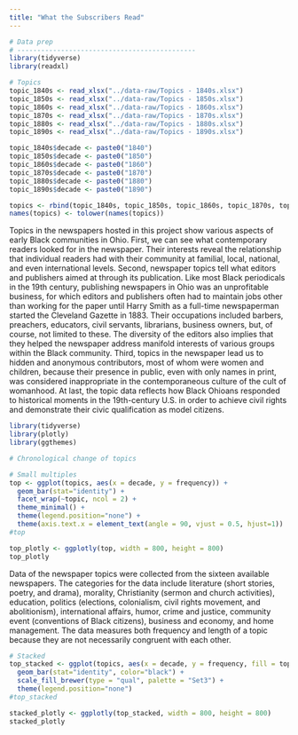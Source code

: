 ```yaml
---
title: "What the Subscribers Read"
---
```


```r
# Data prep
# ---------------------------------------------
library(tidyverse)
library(readxl)

# Topics
topic_1840s <- read_xlsx("../data-raw/Topics - 1840s.xlsx")
topic_1850s <- read_xlsx("../data-raw/Topics - 1850s.xlsx")
topic_1860s <- read_xlsx("../data-raw/Topics - 1860s.xlsx")
topic_1870s <- read_xlsx("../data-raw/Topics - 1870s.xlsx")
topic_1880s <- read_xlsx("../data-raw/Topics - 1880s.xlsx")
topic_1890s <- read_xlsx("../data-raw/Topics - 1890s.xlsx")

topic_1840s$decade <- paste0("1840")
topic_1850s$decade <- paste0("1850")
topic_1860s$decade <- paste0("1860")
topic_1870s$decade <- paste0("1870")
topic_1880s$decade <- paste0("1880")
topic_1890s$decade <- paste0("1890")

topics <- rbind(topic_1840s, topic_1850s, topic_1860s, topic_1870s, topic_1880s, topic_1890s)
names(topics) <- tolower(names(topics))
```

Topics in the newspapers hosted in this project show various aspects of early Black communities in Ohio. First, we can see what contemporary readers looked for in the newspaper. Their interests reveal the relationship that individual readers had with their community at familial, local, national, and even international levels. Second, newspaper topics tell what editors and publishers aimed at through its publication. Like most Black periodicals in the 19th century, publishing newspapers in Ohio was an unprofitable business, for which editors and publishers often had to maintain jobs other than working for the paper until Harry Smith as a full-time newspaperman started the Cleveland Gazette in 1883. Their occupations included barbers, preachers, educators, civil servants, librarians, business owners, but, of course, not limited to these. The diversity of the editors also implies that they helped the newspaper address manifold interests of various groups within the Black community. Third, topics in the newspaper lead us to hidden and anonymous contributors, most of whom were women and children, because their presence in public, even with only names in print, was considered inappropriate in the contemporaneous culture of the cult of womanhood. At last, the topic data reflects how Black Ohioans responded to historical moments in the 19th-century U.S. in order to achieve civil rights and demonstrate their civic qualification as model citizens. 

```r
library(tidyverse)
library(plotly)
library(ggthemes)

# Chronological change of topics

# Small multiples
top <- ggplot(topics, aes(x = decade, y = frequency)) +
  geom_bar(stat="identity") +
  facet_wrap(~topic, ncol = 2) +
  theme_minimal() +
  theme(legend.position="none") +
  theme(axis.text.x = element_text(angle = 90, vjust = 0.5, hjust=1))
#top

top_plotly <- ggplotly(top, width = 800, height = 800)
top_plotly
```

Data of the newspaper topics were collected from the sixteen available newspapers. The categories for the data include literature (short stories, poetry, and drama), morality, Christianity (sermon and church activities), education, politics (elections, colonialism, civil rights movement, and abolitionism), international affairs, humor, crime and justice, community event (conventions of Black citizens), business and economy, and home management. The data measures both frequency and length of a topic because they are not necessarily congruent with each other. 

```r
# Stacked
top_stacked <- ggplot(topics, aes(x = decade, y = frequency, fill = topic)) +
  geom_bar(stat="identity", color="black") +
  scale_fill_brewer(type = "qual", palette = "Set3") +
  theme(legend.position="none")
#top_stacked

stacked_plotly <- ggplotly(top_stacked, width = 800, height = 800)
stacked_plotly
```
